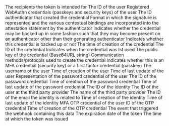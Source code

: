<ResponseField name="aud" type="string[]">
    The recipients the token is intended for
</ResponseField>
        <ResponseField name="data" type="object">
    <Expandable>
        <ResponseField name="id" type="string">
            The ID of the user
        </ResponseField>
        <ResponseField name="webauthn_credentials" type="object">
            Registered WebAuthn credentials (passkeys and security keys) of the user
            <Expandable>
                <ResponseField name="aaguid" type="string">
                    The ID authenticator that created the credential
                </ResponseField>
                <ResponseField name="attestation_type" type="string">
                    Format in which the signature is represented and the various contextual
                    bindings are incorporated into the attestation statement by the authenticator
                </ResponseField>
                <ResponseField name="backup_eligible" type="string">
                    Indicates whether the credential may be backed up in some fashion such that they may become present
                    on an authenticator other than their generating authenticator
                </ResponseField>
                <ResponseField name="backup_state" type="string">
                    Indicates whether this credential is backed up or not
                </ResponseField>
                <ResponseField name="created_at" type="string">
                    The time of creation of the credential
                </ResponseField>
                <ResponseField name="id" type="string">
                    The ID of the credential
                </ResponseField>
                <ResponseField name="last_used_at" type="string">
                    Indicates when the credential was lst used
                </ResponseField>
                <ResponseField name="public_key" type="string">
                    The public key of the credential (Base64URL string)
                </ResponseField>
                <ResponseField name="transports" type="string[]">
                    Communication methods/protocols used to create the credential
                </ResponseField>
                <ResponseField name="mfa_only" type="string">
                    Indicates whether this is an MFA credential (security key) or a first factor credential
                    (passkey)
                </ResponseField>
            </Expandable>
        </ResponseField>
        <ResponseField name="username" type="object">
            The username of the user
        </ResponseField>
        <ResponseField name="created_at" type="string">
            Time of creation of the user
        </ResponseField>
        <ResponseField name="updated_at" type="string">
            Time of last update of the user
        </ResponseField>
        <ResponseField name="password" type="object">
            Representation of the password credential of the user
            <Expandable>
                <ResponseField name="id" type="string">
                    The ID of the password credential
                </ResponseField>
                <ResponseField name="created_at" type="string">
                    Time of creation of the password credential
                </ResponseField>
                <ResponseField name="updated_at" type="string">
                    Time of last update of the password credential
                </ResponseField>
            </Expandable>
        </ResponseField>
        <ResponseField name="identities" type="object[]">
            <Expandable>
                <ResponseField name="id" type="string">
                    The ID of the identity
                </ResponseField>
                <ResponseField name="provider_id" type="string">
                    The ID of the user at the third party provider
                </ResponseField>
                <ResponseField name="provider_name" type="string">
                    The name of the third party provider
                </ResponseField>
                <ResponseField name="email_id" type="string">
                    The ID of the email the identity is related to
                </ResponseField>
                <ResponseField name="created_at" type="string">
                    Time of creation of the identity
                </ResponseField>
                <ResponseField name="updated_at" type="string">
                    Time of last update of the identity
                </ResponseField>
            </Expandable>
        </ResponseField>
        <ResponseField name="otp" type="object">
            MFA OTP credential of the user
            <Expandable>
                <ResponseField name="id" type="string">
                    ID of the OTP credential
                </ResponseField>
                <ResponseField name="created_at" type="string">
                    Time of creation of the OTP credential
                </ResponseField>
            </Expandable>
        </ResponseField>
    </Expandable>
</ResponseField>
    <ResponseField name="evt" type="boolean">
        The event that triggered the webhook containing this data
    </ResponseField>
    <ResponseField name="exp" type="number">
        The expiration date of the token
    </ResponseField>
    <ResponseField name="iat" type="number">
        The time at which the token was issued
    </ResponseField>
    <ResponseField name="sub" type="string" default="hanko webhooks">
</ResponseField>